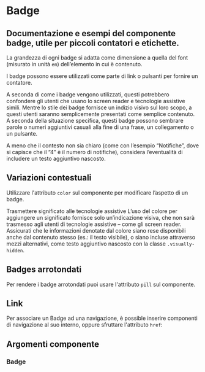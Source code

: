 
<Meta of={BadgeStories} />

# Badge

## Documentazione e esempi del componente badge, utile per piccoli contatori e etichette.

La grandezza di ogni badge si adatta come dimensione a quella del font (misurato in unità `em`) dell’elemento in cui è contenuto.

<Canvas of={BadgeStories.Esempi} />

I badge possono essere utilizzati come parte di link o pulsanti per fornire un contatore.

<Canvas of={BadgeStories.Contatore} />

A seconda di come i badge vengono utilizzati, questi potrebbero confondere gli utenti che usano lo screen reader e tecnologie assistive simili. Mentre lo stile dei badge fornisce un indizio visivo sul loro scopo, a questi utenti saranno semplicemente presentati come semplice contenuto. A seconda della situazione specifica, questi badge possono sembrare parole o numeri aggiuntivi casuali alla fine di una frase, un collegamento o un pulsante.

A meno che il contesto non sia chiaro (come con l’esempio “Notifiche”, dove si capisce che il “4” è il numero di notifiche), considera l’eventualità di includere un testo aggiuntivo nascosto.

<Canvas of={BadgeStories.ContatoreTestoAggiuntivo} />

## Variazioni contestuali

Utilizzare l'attributo `color` sul componente per modificare l’aspetto di un badge.

<Canvas of={BadgeStories.Variazioni} />

<div className="docs">
  <Callout color="success">
    <CalloutTitle>
      <span className="text">
        Trasmettere significato alle tecnologie assistive
      </span>
    </CalloutTitle>
    <CalloutText>
      L’uso del colore per aggiungere un significato fornisce solo
      un’indicazione visiva, che non sarà trasmesso agli utenti di tecnologie
      assistive – come gli screen reader. Assicurati che le informazioni
      denotate dal colore siano rese disponibili anche dal contenuto stesso
      (es.: il testo visibile), o siano incluse attraverso mezzi alternativi,
      come testo aggiuntivo nascosto con la classe
      <Code>.visually-hidden</Code>.
    </CalloutText>
  </Callout>
</div>

## Badges arrotondati

Per rendere i badge arrotondati puoi usare l'attributo `pill` sul componente.

<Canvas of={BadgeStories.BordiArrotondati} />

## Link

Per associare un Badge ad una navigazione, è possible inserire componenti di navigazione al suo interno, oppure sfruttare l'attributo `href`:

<Canvas of={BadgeStories.ConLink} />

## Argomenti componente

### Badge

<ArgTypes of={BadgeStories} />
